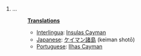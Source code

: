 #...
#:'''[[Translation]]s'''
#:*[[Interlingua]]: [[Insulas Cayman]]
#:*[[Japanese]]: [[ケイマン諸島]] (keiman shotō)
#:*[[Portuguese]]: [[Ilhas Cayman]]